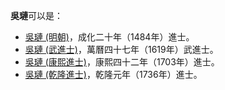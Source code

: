 '''吳璉'''可以是：
*[[吳璉_(明朝)|吳璉 (明朝)]]，成化二十年（1484年）進士。
*[[吳璉_(武進士)|吳璉 (武進士)]]，萬曆四十七年（1619年）武進士。
*[[吳璉_(康熙進士)|吳璉 (康熙進士)]]，康熙四十二年（1703年）進士。
*[[吳璉_(乾隆進士)|吳璉 (乾隆進士)]]，乾隆元年（1736年）進士。

{{disambig|cat=二字吳姓人名消歧義|lian}}